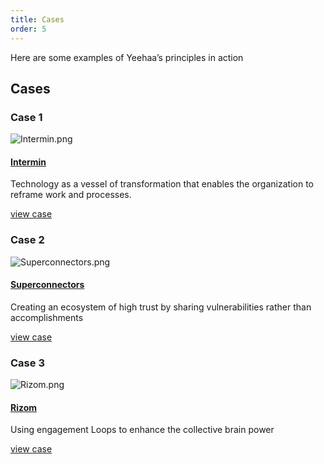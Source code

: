 ```yaml
---
title: Cases
order: 5
---
```


Here are some examples of Yeehaa’s principles in action

## Cases

### Case 1

![Intermin.png](/images/Intermin.png)

#### [Intermin](../Cases/Intermin.md)

Technology as a vessel of transformation that enables the organization to reframe work and processes.

[view case](../About.md)

### Case 2

![Superconnectors.png](/images/Superconnectors.png)

#### [Superconnectors](./Cases/Superconnectors.md)

Creating an ecosystem of high trust by sharing vulnerabilities rather than accomplishments

[view case](../About.md)

### Case 3

![Rizom.png](/images/Rizom.png)

#### [Rizom](../Cases/Rizom.md)

Using engagement Loops to enhance the collective brain power

[view case](../About.md)
